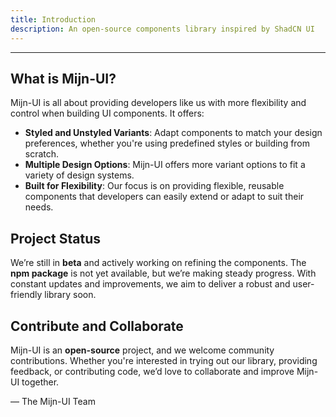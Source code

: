 ```yaml
---
title: Introduction
description: An open-source components library inspired by ShadCN UI
---
```


---

## What is Mijn-UI?

Mijn-UI is all about providing developers like us with more flexibility and control when building UI components. It offers:

- **Styled and Unstyled Variants**: Adapt components to match your design preferences, whether you're using predefined styles or building from scratch.
- **Multiple Design Options**: Mijn-UI offers more variant options to fit a variety of design systems.
- **Built for Flexibility**: Our focus is on providing flexible, reusable components that developers can easily extend or adapt to suit their needs.

## Project Status

We’re still in **beta** and actively working on refining the components. The **npm package** is not yet available, but we’re making steady progress. With constant updates and improvements, we aim to deliver a robust and user-friendly library soon.

## Contribute and Collaborate

Mijn-UI is an **open-source** project, and we welcome community contributions. Whether you're interested in trying out our library, providing feedback, or contributing code, we’d love to collaborate and improve Mijn-UI together.

— The Mijn-UI Team

